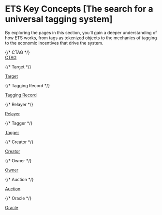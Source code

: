 
# ETS Key Concepts [The search for a universal tagging system]

By exploring the pages in this section, you'll gain a deeper understanding of how ETS works, from tags as tokenized objects to the mechanics of tagging to the economic incentives that drive the system.

<div className="grid grid-cols-1 md:grid-cols-3 gap-4">
  {/* CTAG */}
  <a href="/docs/concepts/ctag" className="block">
    <div className="flex flex-col items-center justify-center p-6 border rounded-lg hover:shadow-lg transition-shadow">
      <Icon src="/icons/tag.svg" size={48} alt="CTAG Icon" />
      <span className="mt-4 text-lg font-semibold">CTAG</span>
    </div>
  </a>

  {/* Target */}
  <a href="/docs/concepts/target" className="block">
    <div className="flex flex-col items-center justify-center p-6 border rounded-lg hover:shadow-lg transition-shadow">
      <Icon src="/icons/target.svg" size={48} alt="Target Icon" />
      <span className="mt-4 text-lg font-semibold">Target</span>
    </div>
  </a>

  {/* Tagging Record */}
  <a href="/docs/concepts/tagging-record" className="block">
    <div className="flex flex-col items-center justify-center p-6 border rounded-lg hover:shadow-lg transition-shadow">
      <Icon src="/icons/tagging-record.svg" size={48} alt="Tagging Record Icon" />
      <span className="mt-4 text-lg font-semibold">Tagging Record</span>
    </div>
  </a>

  {/* Relayer */}
  <a href="/docs/concepts/relayer" className="block">
    <div className="flex flex-col items-center justify-center p-6 border rounded-lg hover:shadow-lg transition-shadow">
      <Icon src="/icons/relayer.svg" size={48} alt="Relayer Icon" />
      <span className="mt-4 text-lg font-semibold">Relayer</span>
    </div>
  </a>

  {/* Tagger */}
  <a href="/docs/concepts/tagger" className="block">
    <div className="flex flex-col items-center justify-center p-6 border rounded-lg hover:shadow-lg transition-shadow">
      <Icon src="/icons/users.svg" size={48} alt="Tagger Icon" />
      <span className="mt-4 text-lg font-semibold">Tagger</span>
    </div>
  </a>

  {/* Creator */}
  <a href="/docs/concepts/creator" className="block">
    <div className="flex flex-col items-center justify-center p-6 border rounded-lg hover:shadow-lg transition-shadow">
      <Icon src="/icons/users.svg" size={48} alt="Creator Icon" />
      <span className="mt-4 text-lg font-semibold">Creator</span>
    </div>
  </a>

  {/* Owner */}
  <a href="/docs/concepts/owner" className="block">
    <div className="flex flex-col items-center justify-center p-6 border rounded-lg hover:shadow-lg transition-shadow">
      <Icon src="/icons/users.svg" size={48} alt="Owner Icon" />
      <span className="mt-4 text-lg font-semibold">Owner</span>
    </div>
  </a>

  {/* Auction */}
  <a href="/docs/concepts/auction" className="block">
    <div className="flex flex-col items-center justify-center p-6 border rounded-lg hover:shadow-lg transition-shadow">
      <Icon src="/icons/auction.svg" size={48} alt="Auction Icon" />
      <span className="mt-4 text-lg font-semibold">Auction</span>
    </div>
  </a>

  {/* Oracle */}
  <a href="/docs/concepts/oracle" className="block">
    <div className="flex flex-col items-center justify-center p-6 border rounded-lg hover:shadow-lg transition-shadow">
      <Icon src="/icons/oracle.svg" size={48} alt="Oracle Icon" />
      <span className="mt-4 text-lg font-semibold">Oracle</span>
    </div>
  </a>
</div>

